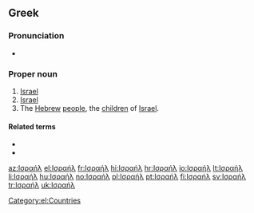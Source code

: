 ==Greek==

===Pronunciation===
* {{IPA|[izaˈil]|lang=el}}

===Proper noun===
{{el-noun-proper|n|Israíl|inv|sort=ισραηλ}}

# [[Israel]] {{qualifier|state ancient and modern}}
# [[Israel]] {{qualifier|Biblical character}}
# The [[Hebrew]] [[people]], the [[child|children]] of [[Israel]].

====Related terms====
* {{el-l|Ισραηλινή|tr=Israiliní|gloss=Israeli|g=f}}
* {{el-l|Ισραηλινός|tr=Israilinós|gloss=Israeli|g=m}}

[[Category:el:Countries]]

[[az:Ισραήλ]]
[[el:Ισραήλ]]
[[fr:Ισραήλ]]
[[hi:Ισραήλ]]
[[hr:Ισραήλ]]
[[io:Ισραήλ]]
[[lt:Ισραήλ]]
[[li:Ισραήλ]]
[[hu:Ισραήλ]]
[[no:Ισραήλ]]
[[pl:Ισραήλ]]
[[pt:Ισραήλ]]
[[fi:Ισραήλ]]
[[sv:Ισραήλ]]
[[tr:Ισραήλ]]
[[uk:Ισραήλ]]